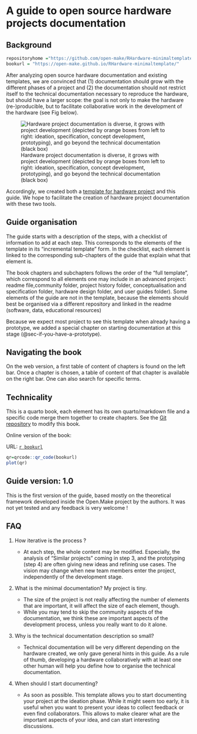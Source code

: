 # A guide to open source hardware projects documentation {.unnumbered}

## Background

```r
repositoryhome ="https://github.com/open-make/RHardware-minimaltemplate"
bookurl = "https://open-make.github.io/RHardware-minimaltemplate/"
```

After analyzing open source hardware documentation and existing templates, we are convinced that (1) documentation should grow with the different phases of a project and (2) the documentation should not restrict itself to the technical documentation necessary to reproduce the hardware, but should have a larger scope: the goal is not only to make the hardware (re-)producible, but to facilitate collaborative work in the development of the hardware (see Fig below).

![Hardware project documentation is diverse, it grows with project development (depicted by orange boxes from left to right: ideation, specification, concept development, prototyping), and go beyond the technical documentation (black box)](images/makinglabopening-finalword.001.jpeg)

Accordingly, we created both a [template for hardware project](`r repositoryhome`, including different folders and files) and this guide. We hope to facilitate the creation of hardware project documentation with these two tools.

## Guide organisation

The guide starts with a description of the steps, with a checklist of information to add at each step. This corresponds to the elements of the template in its "incremental template" form. In the checklist, each element is linked to the corresponding sub-chapters of the guide that explain what that element is. 


The book chapters and subchapters follows the order of the "full template", which correspond to all elements one may include in an advanced project: readme file,community folder, project history folder, conceptualisation and specification folder, hardware design folder, and user guides folder). Some elements of the guide are not in the template, because the elements should best be organised via a different repository and linked in the readme (software, data, educational resources)

Because we expect most project to see this template when already having a prototype, we added a special chapter on starting documentation at this stage (@sec-if-you-have-a-prototype).


## Navigating the book

On the web version, a first table of content of chapters is found on the left bar. Once a chapter is chosen, a table of content of that chapter is available on the right bar. One can also search for specific terms.

## Technicality

This is a quarto book, each element has its own quarto/markdown file and a specific code merge them together to create chapters.
See the [Git repository](`r repositoryhome`) to modify this book.

Online version of the book: 

URL: [`r bookurl`](`r bookurl`)

```r

qr=qrcode::qr_code(bookurl)
plot(qr)
```

## Guide version: 1.0

This is the first version of the guide, based mostly on the theoretical framework developed inside the Open.Make project by the authors. It was not yet tested and any feedback is very welcome ! 


## FAQ

1. How iterative is the process ?

    - At each step, the whole content may be modified. Especially, the analysis of "Similar projects" coming in step 3, and the prototyping (step 4) are often giving new ideas and refining use cases. The vision may change when new team members enter the project, independently of the development stage.
  
  
1. What is the minimal documentation? My project is tiny.

    - The size of the project is not really affecting the number of elements that are important, it will affect the size of each element, though. 
    - While you may tend to skip the community aspects of the documentation, we think these are important aspects of the development process, unless you really want to do it alone.

1. Why is the technical documentation description so small?

    - Technical documentation will be very different depending on the hardware created, we only gave general hints in this guide. As a rule of thumb, developing a hardware collaboratively with at least one other human will help you define how to organise the technical documentation.

1. When should I start documenting?

    - As soon as possible. This template allows you to start documenting your project at the ideation phase. While it might seem too early, it is useful when you want to present your ideas to collect feedback or even find collaborators. This allows to make clearer what are the important aspects of your idea, and can start interesting discussions.
